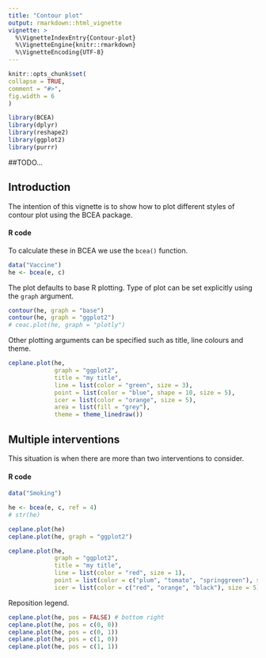 ```yaml
---
title: "Contour plot"
output: rmarkdown::html_vignette
vignette: >
  %\VignetteIndexEntry{Contour-plot}
  %\VignetteEngine{knitr::rmarkdown}
  %\VignetteEncoding{UTF-8}
---
```

  
```r
knitr::opts_chunk$set(
collapse = TRUE,
comment = "#>",
fig.width = 6
)
```

```r
library(BCEA)
library(dplyr)
library(reshape2)
library(ggplot2)
library(purrr)
```


##TODO...

## Introduction

The intention of this vignette is to show how to plot different styles of contour plot using the BCEA package.


#### R code

To calculate these in BCEA we use the `bcea()` function.

```r
data("Vaccine")
he <- bcea(e, c)
```

The plot defaults to base R plotting. Type of plot can be set explicitly using the `graph` argument.

```r
contour(he, graph = "base")
contour(he, graph = "ggplot2")
# ceac.plot(he, graph = "plotly")
```

Other plotting arguments can be specified such as title, line colours and theme.

```r
ceplane.plot(he,
             graph = "ggplot2",
             title = "my title",
             line = list(color = "green", size = 3),
             point = list(color = "blue", shape = 10, size = 5),
             icer = list(color = "orange", size = 5),
             area = list(fill = "grey"),
             theme = theme_linedraw())
```



## Multiple interventions

This situation is when there are more than two interventions to consider.

#### R code

```r
data("Smoking")

he <- bcea(e, c, ref = 4)
# str(he)
```

```r
ceplane.plot(he)
ceplane.plot(he, graph = "ggplot2")
```


```r
ceplane.plot(he,
             graph = "ggplot2",
             title = "my title",
             line = list(color = "red", size = 1),
             point = list(color = c("plum", "tomato", "springgreen"), shape = 3:5, size = 2),
             icer = list(color = c("red", "orange", "black"), size = 5))
```


Reposition legend.

```r
ceplane.plot(he, pos = FALSE) # bottom right
ceplane.plot(he, pos = c(0, 0))
ceplane.plot(he, pos = c(0, 1))
ceplane.plot(he, pos = c(1, 0))
ceplane.plot(he, pos = c(1, 1))
```

<!-- ```{r} -->
<!-- ceac.plot(he, graph = "ggplot2", pos = c(0, 0)) -->
<!-- ceac.plot(he, graph = "ggplot2", pos = c(0, 1)) -->
<!-- ceac.plot(he, graph = "ggplot2", pos = c(1, 0)) -->
<!-- ceac.plot(he, graph = "ggplot2", pos = c(1, 1)) -->
<!-- ``` -->

<!-- Define colour palette. -->

<!-- ```{r} -->
<!-- mypalette <- RColorBrewer::brewer.pal(3, "Accent") -->

<!-- ceac.plot(he, -->
<!--           graph = "base", -->
<!--           title = "my title", -->
<!--           line = list(colors = mypalette), -->
<!--           pos = FALSE) -->

<!-- ceac.plot(he, -->
<!--           graph = "ggplot2", -->
<!--           title = "my title", -->
<!--           line = list(colors = mypalette), -->
<!--           pos = FALSE) -->
<!-- ``` -->

<!-- ### Pair-wise comparisons -->

<!-- Again, without loss of generality, if we assume that we are interested in intervention $i=1$, the we wish to calculate -->

<!-- $$ -->
<!-- p(NB_1 = \max\{NB_i : i \in S\} | k) -->
<!-- $$ -->

<!-- This can be approximated by the following. -->

<!-- $$ -->
<!-- \frac{1}{N} \sum_j^N \prod_{i \in S} \mathbb{I} (k \Delta e_{1,i}^j - \Delta c_{1,i}^j) -->
<!-- $$ -->

<!-- #### R code -->

<!-- In BCEA we first we must determine all combinations of paired interventions using the `multi.ce()` function. -->

<!-- ```{r} -->
<!-- he <- multi.ce(he) -->
<!-- ``` -->

<!-- We can use the same plotting calls as before i.e. `ceac.plot()` and BCEA will deal with the pairwise situation appropriately. -->
<!-- Note that in this case the probabilities at a given willingness to pay sum to 1. -->

<!-- ```{r} -->
<!-- ceac.plot(he, graph = "base") -->

<!-- ceac.plot(he, -->
<!--           graph = "base", -->
<!--           title = "my title", -->
<!--           line = list(colors = "green"), -->
<!--           pos = FALSE) -->

<!-- mypalette <- RColorBrewer::brewer.pal(4, "Dark2") -->

<!-- ceac.plot(he, -->
<!--           graph = "base", -->
<!--           title = "my title", -->
<!--           line = list(colors = mypalette), -->
<!--           pos = c(0,1)) -->
<!-- ``` -->

<!-- ```{r} -->
<!-- ceac.plot(he, -->
<!--           graph = "ggplot2", -->
<!--           title = "my title", -->
<!--           line = list(colors = mypalette), -->
<!--           pos = c(0,1)) -->
<!-- ``` -->

<!-- ```{r echo=FALSE} -->
<!-- # create output docs -->
<!-- # rmarkdown::render(input = "vignettes/ceac.Rmd", output_format = "pdf_document", output_dir = "vignettes") -->
<!-- # rmarkdown::render(input = "vignettes/ceac.Rmd", output_format = "html_document", output_dir = "vignettes") -->
<!-- ``` -->
